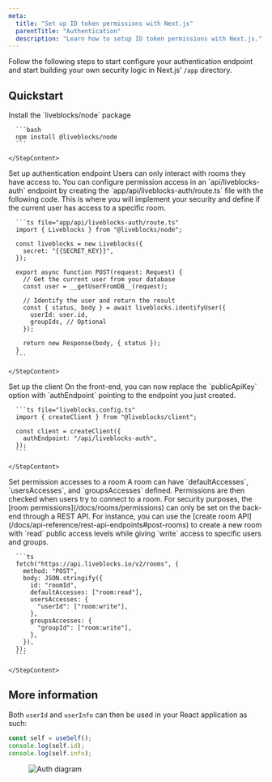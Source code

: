 ```yaml
---
meta:
  title: "Set up ID token permissions with Next.js"
  parentTitle: "Authentication"
  description: "Learn how to setup ID token permissions with Next.js."
---
```


Follow the following steps to start configure your authentication endpoint and
start building your own security logic in Next.js’ `/app` directory.

## Quickstart

<Steps>
  <Step>
    <StepTitle>Install the `liveblocks/node` package</StepTitle>
    <StepContent>

      ```bash
      npm install @liveblocks/node
      ```

    </StepContent>

  </Step>
  <Step>
    <StepTitle>Set up authentication endpoint</StepTitle>
    <StepContent>
      Users can only interact with rooms they have access to. You can
      configure permission access in an `api/liveblocks-auth` endpoint by
      creating the `app/api/liveblocks-auth/route.ts` file with the
      following code. This is where you will implement your security and
      define if the current user has access to a specific room.

      ```ts file="app/api/liveblocks-auth/route.ts"
      import { Liveblocks } from "@liveblocks/node";

      const liveblocks = new Liveblocks({
        secret: "{{SECRET_KEY}}",
      });

      export async function POST(request: Request) {
        // Get the current user from your database
        const user = __getUserFromDB__(request);

        // Identify the user and return the result
        const { status, body } = await liveblocks.identifyUser({
          userId: user.id,
          groupIds, // Optional
        });

        return new Response(body, { status });
      }
      ```

    </StepContent>

  </Step>
  <Step>
    <StepTitle>Set up the client</StepTitle>
    <StepContent>
      On the front-end, you can now replace the `publicApiKey`
      option with `authEndpoint` pointing to the endpoint you
      just created.

      ```ts file="liveblocks.config.ts"
      import { createClient } from "@liveblocks/client";

      const client = createClient({
        authEndpoint: "/api/liveblocks-auth",
      });
      ```

    </StepContent>

  </Step>
  <Step lastStep>
    <StepTitle>Set permission accesses to a room</StepTitle>
    <StepContent>
      A room can have `defaultAccesses`, `usersAccesses`, and `groupsAccesses` defined.
      Permissions are then checked when users try to connect to a room. For security purposes,
      the [room permissions](/docs/rooms/permissions) can only be set on the back-end through a REST API.
      For instance, you can use the [create room API](/docs/api-reference/rest-api-endpoints#post-rooms)
      to create a new room with `read` public access levels while giving `write` access to specific users and groups.

      ```ts
      fetch("https://api.liveblocks.io/v2/rooms", {
        method: "POST",
        body: JSON.stringify({
          id: "roomId",
          defaultAccesses: ["room:read"],
          usersAccesses: {
            "userId": ["room:write"],
          },
          groupsAccesses: {
            "groupId": ["room:write"],
          },
        }),
      });
      ```

    </StepContent>

  </Step>
</Steps>

## More information

Both `userId` and `userInfo` can then be used in your React application as such:

```ts
const self = useSelf();
console.log(self.id);
console.log(self.info);
```

<Figure>
  <Image
    src="/assets/id-token-auth-diagram.png"
    alt="Auth diagram"
    width={768}
    height={576}
  />
</Figure>
